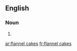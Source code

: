 ==English==

===Noun===
{{head|en|head=[[flannel]] [[cake]]s}}

# {{plural of|flannel cake}}

[[ar:flannel cakes]]
[[fr:flannel cakes]]
